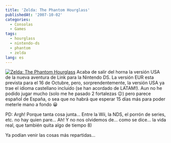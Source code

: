 ```yaml
---
title: 'Zelda: The Phantom Hourglass'
publishedAt: '2007-10-02'
categories:
  - Consolas
  - Games
tags:
  - hourglass
  - nintendo-ds
  - phantom
  - zelda
lang: es
---
```


[![Zelda: The Phantom Hourglass](/static/images/legacy/61jeplrhtzl_aa280_.jpg)](/static/images/legacy/61jeplrhtzl_aa280_.jpg 'Zelda: The Phantom Hourglass') Acaba de salir del horna la versión USA de la nueva aventura de Link para la Nintendo DS. La versión EUR esta prevista para el 16 de Octubre, pero, sorprendentemente, la versión USA ya trae el idioma castellano incluido (se han acordado de LATAM!). Aun no he podido jugar mucho (solo me he pasado 2 fortalezas 😉) pero parece español de España, o sea que no habrá que esperar 15 días más para poder meterle mano a fondo 😀

PD: Argh! Porque tanta cosa junta... Entre la Wii, la NDS, el porrón de series, etc. no hay quien pare... Ah! Y no nos olvidemos de... como se dice... la vida real, que también quita algo de tiempo 8)

Ya podían venir las cosas más repartidas...
